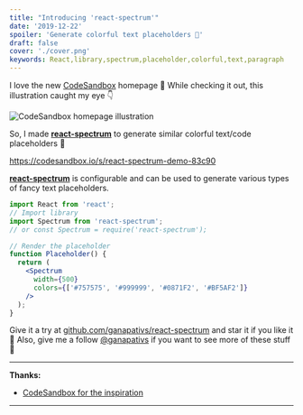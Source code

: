 ```yaml
---
title: "Introducing 'react-spectrum'"
date: '2019-12-22'
spoiler: 'Generate colorful text placeholders 🎨'
draft: false
cover: './cover.png'
keywords: React,library,spectrum,placeholder,colorful,text,paragraph
---
```


I love the new [CodeSandbox][codesandbox-homepage] homepage 💜
While checking it out, this illustration caught my eye 👇

![CodeSandbox homepage illustration](./codesandbox-illustration.png)

So, I made **[react-spectrum][spectrum-github-repo]** to generate similar colorful text/code placeholders 🙌

https://codesandbox.io/s/react-spectrum-demo-83c90

**[react-spectrum][spectrum-github-repo]** is configurable and can be used to generate various types of
fancy text placeholders.

```jsx
import React from 'react';
// Import library
import Spectrum from 'react-spectrum';
// or const Spectrum = require('react-spectrum');

// Render the placeholder
function Placeholder() {
  return (
    <Spectrum
      width={500}
      colors={['#757575', '#999999', '#0871F2', '#BF5AF2']}
    />
  );
}
```

Give it a try at [github.com/ganapativs/react-spectrum][spectrum-github-repo]
and star it if you like it 🙌
Also, give me a follow [@ganapativs](https://twitter.com/ganapativs)
if you want to see more of these stuff 😬

[codesandbox-homepage]: https://codesandbox.io
[spectrum-github-repo]: https://github.com/ganapativs/react-spectrum

---

**Thanks:**

- [CodeSandbox for the inspiration](https://codesandbox.io)

---
